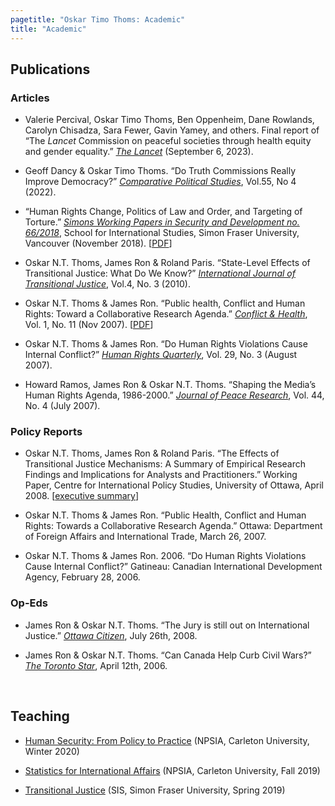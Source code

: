 ```yaml
---
pagetitle: "Oskar Timo Thoms: Academic"
title: "Academic"
---
```


## Publications

### Articles

-   Valerie Percival, Oskar Timo Thoms, Ben Oppenheim, Dane Rowlands, Carolyn Chisadza, Sara Fewer, Gavin Yamey, and others. Final report of "The *Lancet* Commission on peaceful societies through health equity and gender equality." [*The Lancet*](https://www.thelancet.com/journals/lancet/article/PIIS0140-6736(23)01348-X/fulltext) (September 6, 2023).

-   Geoff Dancy & Oskar Timo Thoms. "Do Truth Commissions Really Improve Democracy?" [*Comparative Political Studies*](https://doi.org/10.1177/00104140211024305), Vol.55, No 4 (2022).

-   "Human Rights Change, Politics of Law and Order, and Targeting of Torture." [*Simons Working Papers in Security and Development no. 66/2018*](http://summit.sfu.ca/item/18289), School for International Studies, Simon Fraser University, Vancouver (November 2018). \[[PDF](files/SWP2018.pdf)\]

-   Oskar N.T. Thoms, James Ron & Roland Paris. "State-Level Effects of Transitional Justice: What Do We Know?" [*International Journal of Transitional Justice*](https://doi.org/10.1093/ijtj/ijq012), Vol.4, No. 3 (2010).

-   Oskar N.T. Thoms & James Ron. "Public health, Conflict and Human Rights: Toward a Collaborative Research Agenda." [*Conflict & Health*](https://doi.org/10.1186/1752-1505-1-11), Vol. 1, No. 11 (Nov 2007). \[[PDF](http://www.conflictandhealth.com/content/pdf/1752-1505-1-11.pdf)\]

-   Oskar N.T. Thoms & James Ron. "Do Human Rights Violations Cause Internal Conflict?" [*Human Rights Quarterly*](https://doi.org/10.1353/hrq.2007.0034), Vol. 29, No. 3 (August 2007).

-   Howard Ramos, James Ron & Oskar N.T. Thoms. "Shaping the Media's Human Rights Agenda, 1986-2000." [*Journal of Peace Research*](https://doi.org/10.1177/0022343307078943), Vol. 44, No. 4 (July 2007).

### Policy Reports

-   Oskar N.T. Thoms, James Ron & Roland Paris. "The Effects of Transitional Justice Mechanisms: A Summary of Empirical Research Findings and Implications for Analysts and Practitioners." Working Paper, Centre for International Policy Studies, University of Ottawa, April 2008. \[[executive summary](http://aix1.uottawa.ca/~rparis/CIPS_Transitional_Justice_April2008_ExecSummary.pdf)\]

-   Oskar N.T. Thoms & James Ron. "Public Health, Conflict and Human Rights: Towards a Collaborative Research Agenda." Ottawa: Department of Foreign Affairs and International Trade, March 26, 2007.

-   Oskar N.T. Thoms & James Ron. 2006. "Do Human Rights Violations Cause Internal Conflict?" Gatineau: Canadian International Development Agency, February 28, 2006.

### Op-Eds

-   James Ron & Oskar N.T. Thoms. "The Jury is still out on International Justice." [*Ottawa Citizen*](files/citizenoped.pdf), July 26th, 2008.

-   James Ron & Oskar N.T. Thoms. "Can Canada Help Curb Civil Wars?" [*The Toronto Star*](files/tstaroped.pdf), April 12th, 2006.

 

## Teaching

-   [Human Security: From Policy to Practice](/files/INAF5704_syllabus.pdf) (NPSIA, Carleton University, Winter 2020)

-   [Statistics for International Affairs](/files/INAF5016_syllabus.pdf) (NPSIA, Carleton University, Fall 2019)

-   [Transitional Justice](/files/TJ_syllabus.pdf) (SIS, Simon Fraser University, Spring 2019)
